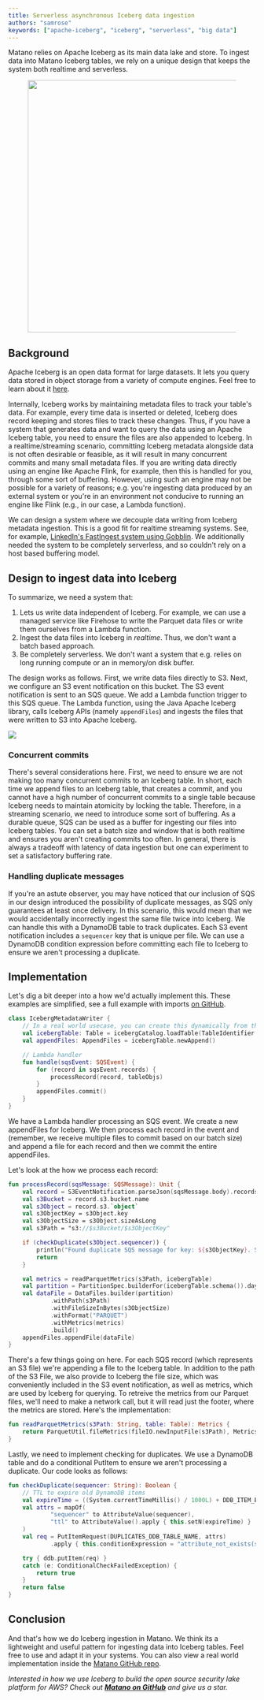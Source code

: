 ```yaml
---
title: Serverless asynchronous Iceberg data ingestion
authors: "samrose"
keywords: ["apache-iceberg", "iceberg", "serverless", "big data"]
---
```



<head>
  <meta property="og:image" content={coverImg} />
</head>

Matano relies on Apache Iceberg as its main data lake and store. To ingest data into Matano Iceberg tables, we rely on a unique design that keeps the system both realtime and serverless.

<!-- truncate -->

<figure align="center">
  <img width="512px" src={coverImg} />
</figure>

## Background

Apache Iceberg is an open data format for large datasets. It lets you query data stored in object storage from a variety of compute engines. Feel free to learn about it [here](https://iceberg.apache.org).

Internally, Iceberg works by maintaining metadata files to track your table's data. For example, every time data is inserted or deleted, Iceberg does record keeping and stores files to track these changes. Thus, if you have a system that generates data and want to query the data using an Apache Iceberg table, you need to ensure the files are also appended to Iceberg. In a realtime/streaming scenario, committing Iceberg metadata alongside data is not often desirable or feasible, as it will result in many concurrent commits and many small metadata files. If you are writing data directly using an engine like Apache Flink, for example, then this is handled for you, through some sort of buffering. However, using such an engine may not be possible for a variety of reasons; e.g. you're ingesting data produced by an external system or you're in an environment not conducive to running an engine like Flink (e.g., in our case, a Lambda function).

We can design a system where we decouple data writing from Iceberg metadata ingestion. This is a good fit for realtime streaming systems. See, for example, [LinkedIn's FastIngest system using Gobblin][1]. We additionally needed the system to be completely serverless, and so couldn't rely on a host based buffering model.

## Design to ingest data into Iceberg

To summarize, we need a system that:

1. Lets us write data independent of Iceberg. For example, we can use a managed service like Firehose to write the Parquet data files or write them ourselves from a Lambda function.
2. Ingest the data files into Iceberg in _realtime_. Thus, we don't want a batch based approach.
3. Be completely serverless. We don't want a system that e.g. relies on long running compute or an in memory/on disk buffer.

The design works as follows. First, we write data files directly to S3. Next, we configure an S3 event notification on this bucket. The S3 event notification is sent to an SQS queue. We add a Lambda function trigger to this SQS queue. The Lambda function, using the Java Apache Iceberg library, calls Iceberg APIs (namely `appendFiles`) and ingests the files that were written to S3 into Apache Iceberg.

![](./arch.png)

### Concurrent commits

There's several considerations here. First, we need to ensure we are not making too many concurrent commits to an Iceberg table. In short, each time we append files to an Iceberg table, that creates a commit, and you cannot have a high number of concurrent commits to a single table because Iceberg needs to maintain atomicity by locking the table. Therefore, in a streaming scenario, we need to introduce some sort of buffering. As a durable queue, SQS can be used as a buffer for ingesting our files into Iceberg tables. You can set a batch size and window that is both realtime and ensures you aren't creating commits too often. In general, there is always a tradeoff with latency of data ingestion but one can experiment to set a satisfactory buffering rate.

### Handling duplicate messages

If you're an astute observer, you may have noticed that our inclusion of SQS in our design introduced the possibility of duplicate messages, as SQS only guarantees at least once delivery. In this scenario, this would mean that we would accidentally incorrectly ingest the same file twice into Iceberg. We can handle this with a DynamoDB table to track duplicates. Each S3 event notification includes a `sequencer` key that is unique per file. We can use a DynamoDB condition expression before committing each file to Iceberg to ensure we aren't processing a duplicate.

## Implementation

Let's dig a bit deeper into a how we'd actually implement this. These examples are simplified, see a full example with imports [on GitHub][2].

```kotlin
class IcebergMetadataWriter {
    // In a real world usecase, you can create this dynamically from the data.
    val icebergTable: Table = icebergCatalog.loadTable(TableIdentifier.of(Namespace.of(NAMESPACE), TABLE_NAME))
    val appendFiles: AppendFiles = icebergTable.newAppend()

    // Lambda handler
    fun handle(sqsEvent: SQSEvent) {
        for (record in sqsEvent.records) {
            processRecord(record, tableObjs)
        }
        appendFiles.commit()
    }
}
```

We have a Lambda handler processing an SQS event. We create a new appendFiles for Iceberg. We then process each record in the event and (remember, we receive multiple files to commit based on our batch size) and append a file for each record and then we commit the entire appendFiles.

Let's look at the how we process each record:

```kotlin
fun processRecord(sqsMessage: SQSMessage): Unit {
    val record = S3EventNotification.parseJson(sqsMessage.body).records[0]
    val s3Bucket = record.s3.bucket.name
    val s3Object = record.s3.`object`
    val s3ObjectKey = s3Object.key
    val s3ObjectSize = s3Object.sizeAsLong
    val s3Path = "s3://$s3Bucket/$s3ObjectKey"

    if (checkDuplicate(s3Object.sequencer)) {
        println("Found duplicate SQS message for key: ${s3ObjectKey}. Skipping...")
        return
    }

    val metrics = readParquetMetrics(s3Path, icebergTable)
    val partition = PartitionSpec.builderFor(icebergTable.schema()).day(TIMESTAMP_COLUMN_NAME).build()
    val dataFile = DataFiles.builder(partition)
            .withPath(s3Path)
            .withFileSizeInBytes(s3ObjectSize)
            .withFormat("PARQUET")
            .withMetrics(metrics)
            .build()
    appendFiles.appendFile(dataFile)
}
```

There's a few things going on here. For each SQS record (which represents an S3 file) we're appending a file to the Iceberg table. In addition to the path of the S3 File, we also provide to Iceberg the file size, which was conveniently included in the S3 event notification, as well as metrics, which are used by Iceberg for querying. To retreive the metrics from our Parquet files, we'll need to make a network call, but it will read just the footer, where the metrics are stored. Here's the implementation:

```kotlin
fun readParquetMetrics(s3Path: String, table: Table): Metrics {
    return ParquetUtil.fileMetrics(fileIO.newInputFile(s3Path), MetricsConfig.forTable(table))
}
```

Lastly, we need to implement checking for duplicates. We use a DynamoDB table and do a conditional PutItem to ensure we aren't processing a duplicate. Our code looks as follows:

```kotlin
fun checkDuplicate(sequencer: String): Boolean {
    // TTL to expire old DynamoDB items
    val expireTime = ((System.currentTimeMillis() / 1000L) + DDB_ITEM_EXPIRE_SECONDS).toString()
    val attrs = mapOf(
            "sequencer" to AttributeValue(sequencer),
            "ttl" to AttributeValue().apply { this.setN(expireTime) }
    )
    val req = PutItemRequest(DUPLICATES_DDB_TABLE_NAME, attrs)
            .apply { this.conditionExpression = "attribute_not_exists(sequencer)" }

    try { ddb.putItem(req) }
    catch (e: ConditionalCheckFailedException) {
        return true
    }
    return false
}
```

## Conclusion

And that's how we do Iceberg ingestion in Matano. We think its a lightweight and useful pattern for ingesting data into Iceberg tables. Feel free to use and adapt it in your systems. You can also view a real world implementation inside the [Matano GitHub repo][2].

<p style={{fontSize:"20px"}}>

_Interested in how we use Iceberg to build the open source security lake platform for AWS? Check out [**Matano on GitHub**](https://github.com/matanolabs/matano) and give us a star._

</p>

[1]: https://engineering.linkedin.com/blog/2021/fastingest-low-latency-gobblin
[2]: https://github.com/matanolabs/matano/blob/main/lib/java/matano/iceberg_metadata/src/main/kotlin/com/matano/iceberg/IcebergMetadataWriter.kt
